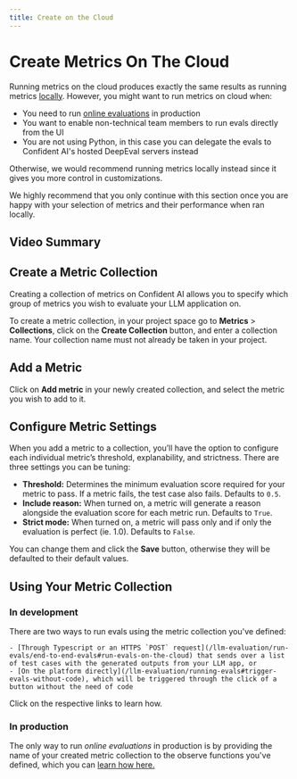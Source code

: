 ```yaml
---
title: Create on the Cloud
---
```



# Create Metrics On The Cloud

Running metrics on the cloud produces exactly the same results as running metrics [locally](/llm-evaluation/metrics/locally). However, you might want to run metrics on cloud when:

- You need to run [online evaluations](/llm-tracing/online-evaluations) in production
- You want to enable non-technical team members to run evals directly from the UI
- You are not using Python, in this case you can delegate the evals to Confident AI's hosted DeepEval servers instead

Otherwise, we would recommend running metrics locally instead since it gives you more control in customizations.

<Callout>
We highly recommend that you only continue with this section once you are happy with your selection of metrics and their performance when ran locally.
</Callout>

## Video Summary

<VideoDisplayer
  src="https://confident-docs.s3.us-east-1.amazonaws.com/evaluation:metric-collections.mp4"
  width="100%"
  title="Creating metric collections on Confident AI"
/>

## Create a Metric Collection

Creating a collection of metrics on Confident AI allows you to specify which group of metrics you wish to evaluate your LLM application on.

To create a metric collection, in your project space go to **Metrics** > **Collections**, click on the **Create Collection** button, and enter a collection name. Your collection name must not already be taken in your project.

## Add a Metric

Click on **Add metric** in your newly created collection, and select the metric you wish to add to it.

## Configure Metric Settings

When you add a metric to a collection, you’ll have the option to configure each individual metric’s threshold, explanability, and strictness. There are three settings you can be tuning:

- **Threshold:** Determines the minimum evaluation score required for your metric to pass. If a metric fails, the test case also fails. Defaults to `0.5`.
- **Include reason:** When turned on, a metric will generate a reason alongside the evaluation score for each metric run. Defaults to `True`.
- **Strict mode:** When turned on, a metric will pass only and if only the evaluation is perfect (ie. 1.0). Defaults to `False`.

You can change them and click the **Save** button, otherwise they will be defaulted to their default values.

## Using Your Metric Collection

### In development

There are two ways to run evals using the metric collection you've defined:

    - [Through Typescript or an HTTPS `POST` request](/llm-evaluation/run-evals/end-to-end-evals#run-evals-on-the-cloud) that sends over a list of test cases with the generated outputs from your LLM app, or
    - [On the platform directly](/llm-evaluation/running-evals#trigger-evals-without-code), which will be triggered through the click of a button without the need of code

Click on the respective links to learn how.

### In production

The only way to run _online evaluations_ in production is by providing the name of your created metric collection to the observe functions you've defined, which you can [learn how here.](/llm-tracing/online-evaluations)

